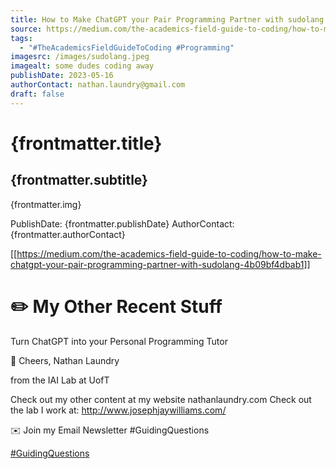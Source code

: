 ```yaml
---
title: How to Make ChatGPT your Pair Programming Partner with sudolang
source: https://medium.com/the-academics-field-guide-to-coding/how-to-make-chatgpt-your-pair-programming-partner-with-sudolang-4b09bf4dbab1
tags:
  - "#TheAcademicsFieldGuideToCoding #Programming"
imagesrc: /images/sudolang.jpeg
imagealt: some dudes coding away
publishDate: 2023-05-16
authorContact: nathan.laundry@gmail.com
draft: false
---
```


# {frontmatter.title}
## {frontmatter.subtitle}

{frontmatter.img}

PublishDate: {frontmatter.publishDate}
AuthorContact: {frontmatter.authorContact}

[[https://medium.com/the-academics-field-guide-to-coding/how-to-make-chatgpt-your-pair-programming-partner-with-sudolang-4b09bf4dbab1]]

# ✏️ My Other Recent Stuff

Turn ChatGPT into your Personal Programming Tutor

🥂 Cheers,
Nathan Laundry

from the IAI Lab at UofT

Check out my other content at my website nathanlaundry.com
Check out the lab I work at: http://www.josephjaywilliams.com/

✉️ Join my Email Newsletter #GuidingQuestions

[#GuidingQuestions](https://nathanlaundry.substack.com/)

